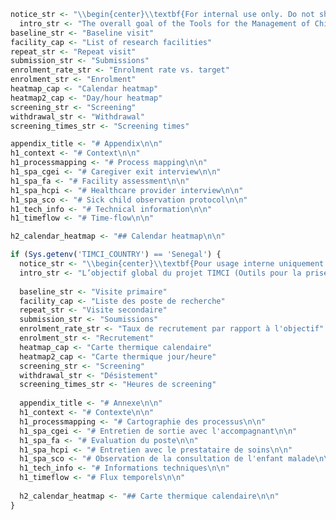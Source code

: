 ```r
notice_str <- "\\begin{center}\\textbf{For internal use only. Do not share outside research teams. Tables and figures are generated from raw databases, not from the cleaned databases, and findings of this report can therefore be slightly different from those of the formal statistical analysis.}\\end{center}"
  intro_str <- "The overall goal of the Tools for the Management of Childhood Illness (TIMCI) project is to reduce morbidity and mortality in sick children attending primary care facilities, while supporting the rational and efficient use of diagnostics and medicines by healthcare providers. The evaluation component of the project seeks to generate evidence on the health impact, operational priorities, cost and cost-effectiveness of introducing pulse oximetry, alone or embedded into a Clinical Decision Support Algorithm (CDSA), at primary care level in LMICs, for children 0 – 59 months of age, to facilitate national and international decision-making on scale-up."
baseline_str <- "Baseline visit"
facility_cap <- "List of research facilities"
repeat_str <- "Repeat visit"
submission_str <- "Submissions"
enrolment_rate_str <- "Enrolment rate vs. target"
enrolment_str <- "Enrolment"
heatmap_cap <- "Calendar heatmap"
heatmap2_cap <- "Day/hour heatmap"
screening_str <- "Screening"
withdrawal_str <- "Withdrawal"
screening_times_str <- "Screening times"

appendix_title <- "# Appendix\n\n"
h1_context <- "# Context\n\n"
h1_processmapping <- "# Process mapping\n\n"
h1_spa_cgei <- "# Caregiver exit interview\n\n"
h1_spa_fa <- "# Facility assessment\n\n"
h1_spa_hcpi <- "# Healthcare provider interview\n\n"
h1_spa_sco <- "# Sick child observation protocol\n\n"
h1_tech_info <- "# Technical information\n\n"
h1_timeflow <- "# Time-flow\n\n"

h2_calendar_heatmap <- "## Calendar heatmap\n\n"
```

```r
if (Sys.getenv('TIMCI_COUNTRY') == 'Senegal') {
  notice_str <- "\\begin{center}\\textbf{Pour usage interne uniquement. Ne pas partager en dehors des équipes recherche. Les tableaux et les figures sont générés à partir des bases de données brutes, et non à partir des bases de données nettoyées, et les résultats de ce rapport peuvent donc être légèrement différents de ceux de l'analyse statistique formelle.}\\end{center}"
  intro_str <- "L’objectif global du projet TIMCI (Outils pour la prise en charge intégrée des maladies de l’enfant) est de réduire la morbidité et la mortalité chez les enfants malades dans les structures de soins primaires, tout en soutenant l’utilisation rationnelle et efficace des moyens diagnostiques et des médicaments par les prestataires de soins de santé. Le volet évaluation du projet vise à apporter des preuves de l’impact de l’introduction de l’oxymètre de pouls, associé à un Algorithme d’aide à la décision clinique (CDSA), sur la santé, les priorités opérationnelles, le coût et l’analyse cout-efficacité modélisée dans le contexte des soins primaires, pour les enfants âgés de 0 à 59 mois des pays à revenu faible ou intermédiaire (PRFI), en vue de faciliter la prise de décision et la mise à l’échelle aux niveaux national et international."
  
  baseline_str <- "Visite primaire"
  facility_cap <- "Liste des poste de recherche"
  repeat_str <- "Visite secondaire"
  submission_str <- "Soumissions"
  enrolment_rate_str <- "Taux de recrutement par rapport à l'objectif"
  enrolment_str <- "Recrutement"
  heatmap_cap <- "Carte thermique calendaire"
  heatmap2_cap <- "Carte thermique jour/heure"
  screening_str <- "Screening"
  withdrawal_str <- "Désistement"
  screening_times_str <- "Heures de screening"
  
  appendix_title <- "# Annexe\n\n"
  h1_context <- "# Contexte\n\n"
  h1_processmapping <- "# Cartographie des processus\n\n"
  h1_spa_cgei <- "# Entretien de sortie avec l'accompagnant\n\n"
  h1_spa_fa <- "# Evaluation du poste\n\n"
  h1_spa_hcpi <- "# Entretien avec le prestataire de soins\n\n"
  h1_spa_sco <- "# Observation de la consultation de l'enfant malade\n\n"
  h1_tech_info <- "# Informations techniques\n\n"
  h1_timeflow <- "# Flux temporels\n\n"
  
  h2_calendar_heatmap <- "## Carte thermique calendaire\n\n"
}
```
